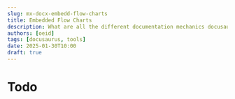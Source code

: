 ```yaml
---
slug: mx-docx-embedd-flow-charts
title: Embedded Flow Charts
description: What are all the different documentation mechanics docusaurus exposes?
authors: [oeid]
tags: [docusaurus, tools]
date: 2025-01-30T10:00
draft: true
---
```


# Todo 

<!-- 
# Flow Chart
<div id="flowchart_diagram"></div>
<script>
  var diagram = flowchart.parse(
    "st=>start: Start:>http://www.google.com[blank]" + "\n" +
    "e=>end:>http://www.google.com" + "\n" +
    "op1=>operation: My Operation" + "\n" +
    "sub1=>subroutine: My Subroutine" + "\n" +
    "cond=>condition: Yes" + "\n" +
    "or No?:>http://www.google.com" + "\n" +
    "io=>inputoutput: catch something..." + "\n" +
    "st->op1->cond" + "\n" +
    "cond(yes)->io->e" + "\n" +
    "cond(no)->sub1(right)->op1"
  );
  diagram.drawSVG('flowchart_diagram');
</script> -->